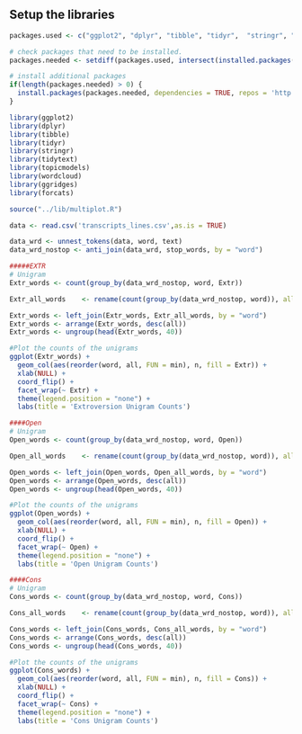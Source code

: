 ## Setup the libraries

```r
packages.used <- c("ggplot2", "dplyr", "tibble", "tidyr",  "stringr", "tidytext", "topicmodels", "wordcloud", "ggridges","forcats")

# check packages that need to be installed.
packages.needed <- setdiff(packages.used, intersect(installed.packages()[,1], packages.used))

# install additional packages
if(length(packages.needed) > 0) {
  install.packages(packages.needed, dependencies = TRUE, repos = 'http://cran.us.r-project.org')
}

library(ggplot2)
library(dplyr)
library(tibble)
library(tidyr)
library(stringr)
library(tidytext)
library(topicmodels)
library(wordcloud)
library(ggridges)
library(forcats)

source("../lib/multiplot.R")
```

```r
data <- read.csv('transcripts_lines.csv',as.is = TRUE)

data_wrd <- unnest_tokens(data, word, text)
data_wrd_nostop <- anti_join(data_wrd, stop_words, by = "word")

#####EXTR
# Unigram
Extr_words <- count(group_by(data_wrd_nostop, word, Extr))

Extr_all_words    <- rename(count(group_by(data_wrd_nostop, word)), all = n)

Extr_words <- left_join(Extr_words, Extr_all_words, by = "word")
Extr_words <- arrange(Extr_words, desc(all))
Extr_words <- ungroup(head(Extr_words, 40))

#Plot the counts of the unigrams
ggplot(Extr_words) +
  geom_col(aes(reorder(word, all, FUN = min), n, fill = Extr)) +
  xlab(NULL) +
  coord_flip() +
  facet_wrap(~ Extr) +
  theme(legend.position = "none") +
  labs(title = 'Extroversion Unigram Counts')

####Open
# Unigram
Open_words <- count(group_by(data_wrd_nostop, word, Open))

Open_all_words    <- rename(count(group_by(data_wrd_nostop, word)), all = n)

Open_words <- left_join(Open_words, Open_all_words, by = "word")
Open_words <- arrange(Open_words, desc(all))
Open_words <- ungroup(head(Open_words, 40))

#Plot the counts of the unigrams
ggplot(Open_words) +
  geom_col(aes(reorder(word, all, FUN = min), n, fill = Open)) +
  xlab(NULL) +
  coord_flip() +
  facet_wrap(~ Open) +
  theme(legend.position = "none") +
  labs(title = 'Open Unigram Counts')

####Cons
# Unigram
Cons_words <- count(group_by(data_wrd_nostop, word, Cons))

Cons_all_words    <- rename(count(group_by(data_wrd_nostop, word)), all = n)

Cons_words <- left_join(Cons_words, Cons_all_words, by = "word")
Cons_words <- arrange(Cons_words, desc(all))
Cons_words <- ungroup(head(Cons_words, 40))

#Plot the counts of the unigrams
ggplot(Cons_words) +
  geom_col(aes(reorder(word, all, FUN = min), n, fill = Cons)) +
  xlab(NULL) +
  coord_flip() +
  facet_wrap(~ Cons) +
  theme(legend.position = "none") +
  labs(title = 'Cons Unigram Counts')
```

